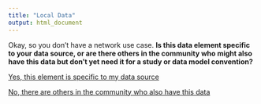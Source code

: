 ```yaml
---
title: "Local Data"
output: html_document
---
```


Okay, so you don't have a network use case. **Is this data element specific to your data source, or are there others in the community who might also have this data but don't yet need it for a study or data model convention?**

[Yes, this element is specific to my data source](localChange.html)

[No, there are others in the community who also have this data](leaveAsIs.html)
